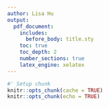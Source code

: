 ```yaml
---
author: Lisa Hu
output:
  pdf_document:
    includes:
      before_body: title.sty
    toc: true
    toc_depth: 2
    number_sections: true
    latex_engine: xelatex
---
```


```r
#' Setup chunk
knitr::opts_chunk(cache = TRUE)
knitr::opts_chunk(echo = TRUE)
```

